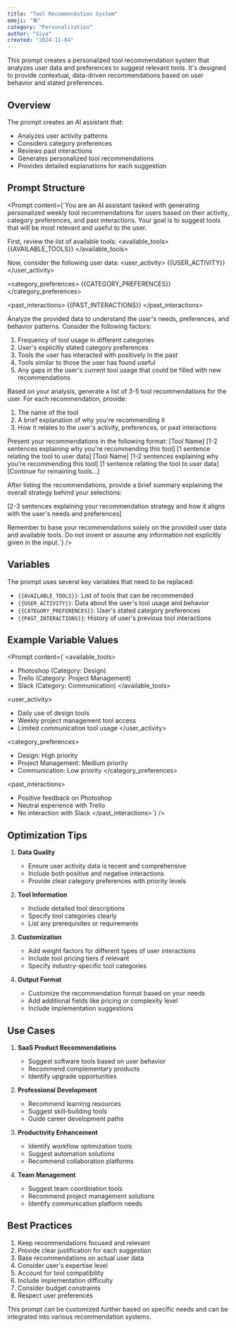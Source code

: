```yaml
---
title: "Tool Recommendation System"
emoji: "🛠️"
category: "Personalization"
author: "Siya"
created: "2024-11-04"
---
```


This prompt creates a personalized tool recommendation system that analyzes user data and preferences to suggest relevant tools. It's designed to provide contextual, data-driven recommendations based on user behavior and stated preferences.

## Overview

The prompt creates an AI assistant that:
- Analyzes user activity patterns
- Considers category preferences
- Reviews past interactions
- Generates personalized tool recommendations
- Provides detailed explanations for each suggestion

## Prompt Structure

<Prompt content={`You are an AI assistant tasked with generating personalized weekly tool recommendations for users based on their activity, category preferences, and past interactions. Your goal is to suggest tools that will be most relevant and useful to the user.

First, review the list of available tools:
<available_tools>
{{AVAILABLE_TOOLS}}
</available_tools>

Now, consider the following user data:
<user_activity>
{{USER_ACTIVITY}}
</user_activity>

<category_preferences>
{{CATEGORY_PREFERENCES}}
</category_preferences>

<past_interactions>
{{PAST_INTERACTIONS}}
</past_interactions>

Analyze the provided data to understand the user's needs, preferences, and behavior patterns. Consider the following factors:
1. Frequency of tool usage in different categories
2. User's explicitly stated category preferences
3. Tools the user has interacted with positively in the past
4. Tools similar to those the user has found useful
5. Any gaps in the user's current tool usage that could be filled with new recommendations

Based on your analysis, generate a list of 3-5 tool recommendations for the user. For each recommendation, provide:
1. The name of the tool
2. A brief explanation of why you're recommending it
3. How it relates to the user's activity, preferences, or past interactions

Present your recommendations in the following format:
<recommendations>
<tool1>
<name>[Tool Name]</name>
<reason>[1-2 sentences explaining why you're recommending this tool]</reason>
<relevance>[1 sentence relating the tool to user data]</relevance>
</tool1>
<tool2>
<name>[Tool Name]</name>
<reason>[1-2 sentences explaining why you're recommending this tool]</reason>
<relevance>[1 sentence relating the tool to user data]</relevance>
</tool2>
[Continue for remaining tools...]
</recommendations>

After listing the recommendations, provide a brief summary explaining the overall strategy behind your selections:
<summary>
[2-3 sentences explaining your recommendation strategy and how it aligns with the user's needs and preferences]
</summary>

Remember to base your recommendations solely on the provided user data and available tools. Do not invent or assume any information not explicitly given in the input.`} />

## Variables

The prompt uses several key variables that need to be replaced:

- `{{AVAILABLE_TOOLS}}`: List of tools that can be recommended
- `{{USER_ACTIVITY}}`: Data about the user's tool usage and behavior
- `{{CATEGORY_PREFERENCES}}`: User's stated category preferences
- `{{PAST_INTERACTIONS}}`: History of user's previous tool interactions

## Example Variable Values

<Prompt content={`<available_tools>
- Photoshop (Category: Design)
- Trello (Category: Project Management)
- Slack (Category: Communication)
</available_tools>

<user_activity>
- Daily use of design tools
- Weekly project management tool access
- Limited communication tool usage
</user_activity>

<category_preferences>
- Design: High priority
- Project Management: Medium priority
- Communication: Low priority
</category_preferences>

<past_interactions>
- Positive feedback on Photoshop
- Neutral experience with Trello
- No interaction with Slack
</past_interactions>`} />

## Optimization Tips

1. **Data Quality**
   - Ensure user activity data is recent and comprehensive
   - Include both positive and negative interactions
   - Provide clear category preferences with priority levels

2. **Tool Information**
   - Include detailed tool descriptions
   - Specify tool categories clearly
   - List any prerequisites or requirements

3. **Customization**
   - Add weight factors for different types of user interactions
   - Include tool pricing tiers if relevant
   - Specify industry-specific tool categories

4. **Output Format**
   - Customize the recommendation format based on your needs
   - Add additional fields like pricing or complexity level
   - Include implementation suggestions

## Use Cases

1. **SaaS Product Recommendations**
   - Suggest software tools based on user behavior
   - Recommend complementary products
   - Identify upgrade opportunities

2. **Professional Development**
   - Recommend learning resources
   - Suggest skill-building tools
   - Guide career development paths

3. **Productivity Enhancement**
   - Identify workflow optimization tools
   - Suggest automation solutions
   - Recommend collaboration platforms

4. **Team Management**
   - Suggest team coordination tools
   - Recommend project management solutions
   - Identify communication platform needs

## Best Practices

1. Keep recommendations focused and relevant
2. Provide clear justification for each suggestion
3. Base recommendations on actual user data
4. Consider user's expertise level
5. Account for tool compatibility
6. Include implementation difficulty
7. Consider budget constraints
8. Respect user preferences

This prompt can be customized further based on specific needs and can be integrated into various recommendation systems.
